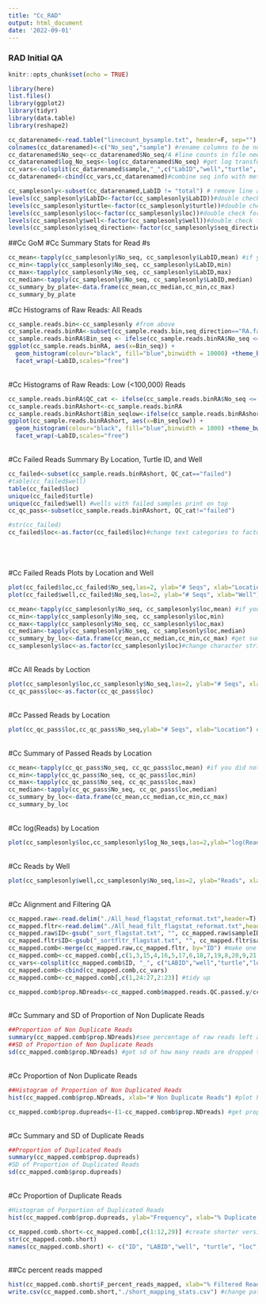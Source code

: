 ```yaml
---
title: "Cc_RAD"
output: html_document
date: '2022-09-01'
---
```

### RAD Initial QA
```r
knitr::opts_chunk$set(echo = TRUE)
```
```r
library(here)
list.files()
library(ggplot2)
library(tidyr)
library(data.table)
library(reshape2)
```
```r
cc_datarenamed<-read.table("linecount_bysample.txt", header=F, sep="") #read in the line counts file you generated in Step 3 of workflow, using the raw data
colnames(cc_datarenamed)<-c("No_seq","sample") #rename columns to be number of sequences and sample name
cc_datarenamed$No_seq<-cc_datarenamed$No_seq/4 #line counts in file need to be divided by 4 since each sequence has 4 lines in fastq files- this gives true number of reads
cc_datarenamed$log_No_seqs<-log(cc_datarenamed$No_seq) #get log transformed number of seqs
cc_vars<-colsplit(cc_datarenamed$sample,"_",c("LabID","well","turtle", "loc","seq_direction")) #separate sample name by metadata factors that are in the name of your sample- CHANGE THIS FOR YOUR DATA
cc_datarenamed<-cbind(cc_vars,cc_datarenamed)#combine seq info with metadata info

cc_samplesonly<-subset(cc_datarenamed,LabID != "total") # remove line at the end of your file that has total count of all sequences, if you have blank wells you also need to remove these to look at them separately here, so could add !="BLANK" in addition
levels(cc_samplesonly$LabID<-factor(cc_samplesonly$LabID))#double check for typos in categories
levels(cc_samplesonly$turtle<-factor(cc_samplesonly$turtle))#double check for typos in categories
levels(cc_samplesonly$loc<-factor(cc_samplesonly$loc))#double check for typos in categories
levels(cc_samplesonly$well<-factor(cc_samplesonly$well))#double check for typos in categories
levels(cc_samplesonly$seq_direction<-factor(cc_samplesonly$seq_direction))#double check for typos in categories
```

##Cc GoM
#Cc Summary Stats for Read #s
```r
cc_mean<-tapply(cc_samplesonly$No_seq, cc_samplesonly$LabID,mean) #if you did not subset to remove empty wells , then you can do this for the object "datarenamed" instead of "samplesonly". I do this by species since this plate only has ONE species so this will include ALL samples in plate
cc_min<-tapply(cc_samplesonly$No_seq, cc_samplesonly$LabID,min)
cc_max<-tapply(cc_samplesonly$No_seq, cc_samplesonly$LabID,max)
cc_median<-tapply(cc_samplesonly$No_seq, cc_samplesonly$LabID,median)
cc_summary_by_plate<-data.frame(cc_mean,cc_median,cc_min,cc_max)
cc_summary_by_plate
```

#Cc Histograms of Raw Reads: All Reads\
```r
cc_sample.reads.bin<-cc_samplesonly #from above
cc_sample.reads.binRA<-subset(cc_sample.reads.bin,seq_direction=="RA.fastq") #subset out only forward reads
cc_sample.reads.binRA$Bin_seq <- ifelse(cc_sample.reads.binRA$No_seq <= 10000, 10000, ifelse((cc_sample.reads.binRA$No_seq >10000) & (cc_sample.reads.binRA$No_seq < 100000), cc_sample.reads.binRA$No_seq, 100000)) #bin samples 
ggplot(cc_sample.reads.binRA, aes(x=Bin_seq)) +
  geom_histogram(colour="black", fill="blue",binwidth = 10000) +theme_bw()+
  facet_wrap(~LabID,scales="free")
```

\
#Cc Histograms of Raw Reads: Low (<100,000) Reads\
```r
cc_sample.reads.binRA$QC_cat <- ifelse(cc_sample.reads.binRA$No_seq <= 10000, "failed", ifelse((cc_sample.reads.binRA$No_seq >10000) & (cc_sample.reads.binRA$No_seq <= 100000), "good", "high")) #add in column for qc metric
cc_sample.reads.binRAshort<-cc_sample.reads.binRA
cc_sample.reads.binRAshort$Bin_seqlow<-ifelse(cc_sample.reads.binRAshort$No_seq <= 20000, cc_sample.reads.binRAshort$No_seq, 20000)#bin everything high to be able to look at low distribution and confirm we think 10K is reasonable cutoff for pass/fail
ggplot(cc_sample.reads.binRAshort, aes(x=Bin_seqlow)) +
  geom_histogram(colour="black", fill="blue",binwidth = 1000) +theme_bw()+
  facet_wrap(~LabID,scales="free")
```
\
#Cc Failed Reads Summary By Location, Turtle ID, and Well\
```r
cc_failed<-subset(cc_sample.reads.binRAshort, QC_cat=="failed")
#table(cc_failed$well)
table(cc_failed$loc)
unique(cc_failed$turtle)
unique(cc_failed$well) #wells with failed samples print on top
cc_qc_pass<-subset(cc_sample.reads.binRAshort, QC_cat!="failed")
```

```r
#str(cc_failed)
cc_failed$loc<-as.factor(cc_failed$loc)#change text categories to factors for plotting
```
\
\
\
#Cc Failed Reads Plots by Location and Well\
```r
plot(cc_failed$loc,cc_failed$No_seq,las=2, ylab="# Seqs", xlab="Location") #plot by metadata component 1 (e.g. location, year)
plot(cc_failed$well,cc_failed$No_seq,las=2, ylab="# Seqs", xlab="Well") #plot by RAD plate well
```

```r
cc_mean<-tapply(cc_samplesonly$No_seq, cc_samplesonly$loc,mean) #if you did not subset to remove empty wells in line 50, then do this for the object "datarenamed" instead of "samplesonly"
cc_min<-tapply(cc_samplesonly$No_seq, cc_samplesonly$loc,min)
cc_max<-tapply(cc_samplesonly$No_seq, cc_samplesonly$loc,max)
cc_median<-tapply(cc_samplesonly$No_seq, cc_samplesonly$loc,median)
cc_summary_by_loc<-data.frame(cc_mean,cc_median,cc_min,cc_max) #get summary by metadata factor, here using location
cc_samplesonly$loc<-as.factor(cc_samplesonly$loc)#change character strings to factors for plotting
```
\
#Cc All Reads by Loction\
```r
plot(cc_samplesonly$loc,cc_samplesonly$No_seq,las=2, ylab="# Seqs", xlab="Location") #plot number sequences by location
cc_qc_pass$loc<-as.factor(cc_qc_pass$loc)
```
\
#Cc Passed Reads by Location\
```r
plot(cc_qc_pass$loc,cc_qc_pass$No_seq,ylab="# Seqs", xlab="Location") #plotting number sequences by location with failed samples removed
```
\
#Cc Summary of Passed Reads by Location\
```r
cc_mean<-tapply(cc_qc_pass$No_seq, cc_qc_pass$loc,mean) #if you did not subset to remove empty wells in line 50, then do this for the object "datarenamed" instead of "samplesonly"
cc_min<-tapply(cc_qc_pass$No_seq, cc_qc_pass$loc,min)
cc_max<-tapply(cc_qc_pass$No_seq, cc_qc_pass$loc,max)
cc_median<-tapply(cc_qc_pass$No_seq, cc_qc_pass$loc,median)
cc_summary_by_loc<-data.frame(cc_mean,cc_median,cc_min,cc_max)
cc_summary_by_loc
```
\
#Cc log(Reads) by Location\
```r
plot(cc_samplesonly$loc,cc_samplesonly$log_No_seqs,las=2,ylab="log(Reads)", xlab="Location")
```
\
#Cc Reads by Well\
```r
plot(cc_samplesonly$well,cc_samplesonly$No_seq,las=2, ylab="Reads", xlab="well")
```
\
#Cc Alignment and Filtering QA\
```r
cc_mapped.raw<-read.delim("./All_head_flagstat_reformat.txt",header=T) #read in file generated after mapping
cc_mapped.fltr<-read.delim("./All_head_filt_flagstat_reformat.txt",header=T) #read in file generated after removing PCR dups
cc_mapped.raw$ID<-gsub("_sort_flagstat.txt", "", cc_mapped.raw$sampleID)
cc_mapped.fltr$ID<-gsub("_sortfltr_flagstat.txt", "", cc_mapped.fltr$sampleID)
cc_mapped.comb<-merge(cc_mapped.raw,cc_mapped.fltr, by="ID") #make one dataframe with both mapped read types
cc_mapped.comb<-cc_mapped.comb[,c(1,3,15,4,16,5,17,6,18,7,19,8,20,9,21,10,22,11,23,12,24,13,25)] #reorganize dataframe, this can be changed if needed, but this column format generally works
cc_vars<-colsplit(cc_mapped.comb$ID, "_", c("LABID","well","turtle","loc")) #the options after c() will be specifiy to your naming scheme for your samples, CHANGE FOR YOUR DATA
cc_mapped.comb<-cbind(cc_mapped.comb,cc_vars)
cc_mapped.comb<-cc_mapped.comb[,c(1,24:27,2:23)] #tidy up
```

```r
cc_mapped.comb$prop.NDreads<-cc_mapped.comb$mapped.reads.QC.passed.y/cc_mapped.comb$total.reads.QC.passed.x
```
\
#Cc Summary and SD of Proportion of Non Duplicate Reads
```r
##Proportion of Non Duplicate Reads
summary(cc_mapped.comb$prop.NDreads)#see percentage of raw reads left after filtering
##SD of Proportion of Non Duplicate Reads
sd(cc_mapped.comb$prop.NDreads) #get sd of how many reads are dropped to filtering
```
\
#Cc Proportion of Non Duplicate Reads
```r
##Histogram of Proportion of Non Duplicated Reads
hist(cc_mapped.comb$prop.NDreads, xlab="# Non Duplicate Reads") #plot histogram of prop of nonduplicated reads
```
```r
cc_mapped.comb$prop.dupreads<-(1-cc_mapped.comb$prop.NDreads) #get proportion of reads that were duplicates
```
\
#Cc Summary and SD of Duplicate Reads
```r
##Proportion of Duplicated Reads
summary(cc_mapped.comb$prop.dupreads)
#SD of Proportion of Duplicated Reads
sd(cc_mapped.comb$prop.dupreads)
```
\
#Cc Proportion of Duplicate Reads\
```r
#Histogram of Porportion of Duplicated Reads
hist(cc_mapped.comb$prop.dupreads, ylab="Frequency", xlab="% Duplicate Reads")
```

```r
cc_mapped.comb.short<-cc_mapped.comb[,c(1:12,29)] #create shorter version of he above dataframe
str(cc_mapped.comb.short)
names(cc_mapped.comb.short) <- c("ID", "LABID","well", "turtle", "loc", "UF_total_reads_QC_passed"	,"F_total_reads_QC_passed","UF_mapped_reads_QC_passed","F_mapped_reads_QC_passed",	"UF_percent_reads_mapped","F_percent_reads_mapped","prop") #you should change some of these if the variables aren't in your dataset, like mpatch
```
\
##Cc percent reads mapped\
```r
hist(cc_mapped.comb.short$F_percent_reads_mapped, xlab="% Filtered Reads Mapped")
write.csv(cc_mapped.comb.short,"./short_mapping_stats.csv") #change path to where you want your mapping stat file written to
```
